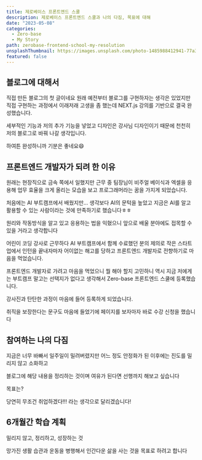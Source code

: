 ```yaml
---
title: 제로베이스 프론트엔드 스쿨
description: 제로베이스 프론트엔드 스쿨과 나의 다짐, 목표에 대해
date: "2023-05-08"
categories:
  - Zero-base
  - My Story
path: zerobase-frontend-school-my-resolution
unsplashThumbnail: https://images.unsplash.com/photo-1485988412941-77a35537dae4?ixlib=rb-4.0.3&ixid=MnwxMjA3fDB8MHxwaG90by1wYWdlfHx8fGVufDB8fHx8&auto=format&fit=crop&w=1196&q=80
featured: false
---
```


## 블로그에 대해서

직접 만든 블로그의 첫 글이네요 원래 예전부터 블로그를 구현하자는 생각은 있었지만 직접 구현하는 과정에서 이래저래 고생을 좀 했는데 NEXT.js 강의를 기반으로 결국 완성했습니다.

세부적인 기능과 저의 추가 기능을 넣었고 디자인은 강사님 디자인이기 때문에 천천히 저의 블로그로 바꿔 나갈 생각입니다.

하여튼 완성하니까 기분은 좋네요😄

## 프론트엔드 개발자가 되려 한 이유

원래는 현장직으로 금속 쪽에서 일했지만 근무 중 팀장님이 비주얼 베이식과 엑셀을 응용해 업무 효율을 크게 올리는 모습을 보고 프로그래머라는 꿈을 가지게 되었습니다.

처음에는 AI 부트캠프에서 배웠지만... 생각보다 AI의 문턱을 높았고 지금은 AI를 알고 활용할 수 있는 사람이라는 것에 만족하기로 했습니다ㅎㅎ

원리와 작동방식을 알고 있고 응용하는 법을 익혔으니 앞으로 배울 분야에도 접목할 수 있을 거라고 생각합니다

어린이 코딩 강사로 근무하다 AI 부트캠프에서 함께 수료했던 분의 제의로 작은 스타트업에서 인턴을 끝내자마자 어이없는 해고를 당하고 프론트엔드 개발자로 전향하기로 마음을 먹었습니다.

프론트엔드 개발자로 가려고 마음을 먹었으니 뭘 해야 할지 고민하니 역시 지금 저에게는 부트캠프 말고는 선택지가 없다고 생각해서 Zero-base 프론트엔드 스쿨에 등록했습니다.

강사진과 탄탄한 과정이 마음에 들어 등록하게 되었습니다.

취직을 보장한다는 문구도 마음에 들었기에 페이지를 보자마자 바로 수강 신청을 했습니다

## 참여하는 나의 다짐

지금은 너무 바빠서 일주일이 밀려버렸지만 어느 정도 안정화가 된 이후에는 진도를 밀리지 않고 소화하고

블로그에 해당 내용을 정리하는 것이며 여유가 된다면 선행까지 해보고 싶습니다

목표는?

당연히 무조건 취업하겠다!!! 라는 생각으로 달리겠습니다!

## 6개월간 학습 계획

밀리지 않고, 정리하고, 성장하는 것

망가진 생활 습관과 운동을 병행해서 인간다운 삶을 사는 것을 목표로 하려고 합니다
